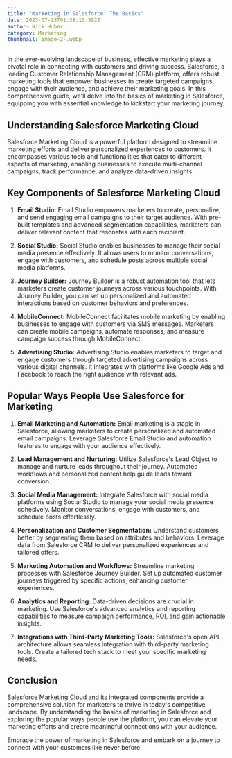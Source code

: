 ```yaml
---
title: "Marketing in Salesforce: The Basics"
date: 2023-07-23T01:38:10.392Z
author: Nick Huber
category: Marketing
thumbnail: image-2-.webp
---
```

In the ever-evolving landscape of business, effective marketing plays a pivotal role in connecting with customers and driving success. Salesforce, a leading Customer Relationship Management (CRM) platform, offers robust marketing tools that empower businesses to create targeted campaigns, engage with their audience, and achieve their marketing goals. In this comprehensive guide, we'll delve into the basics of marketing in Salesforce, equipping you with essential knowledge to kickstart your marketing journey.

## Understanding Salesforce Marketing Cloud

Salesforce Marketing Cloud is a powerful platform designed to streamline marketing efforts and deliver personalized experiences to customers. It encompasses various tools and functionalities that cater to different aspects of marketing, enabling businesses to execute multi-channel campaigns, track performance, and analyze data-driven insights.

## Key Components of Salesforce Marketing Cloud

1. **Email Studio:** Email Studio empowers marketers to create, personalize, and send engaging email campaigns to their target audience. With pre-built templates and advanced segmentation capabilities, marketers can deliver relevant content that resonates with each recipient.

2. **Social Studio:** Social Studio enables businesses to manage their social media presence effectively. It allows users to monitor conversations, engage with customers, and schedule posts across multiple social media platforms.

3. **Journey Builder:** Journey Builder is a robust automation tool that lets marketers create customer journeys across various touchpoints. With Journey Builder, you can set up personalized and automated interactions based on customer behaviors and preferences.

4. **MobileConnect:** MobileConnect facilitates mobile marketing by enabling businesses to engage with customers via SMS messages. Marketers can create mobile campaigns, automate responses, and measure campaign success through MobileConnect.

5. **Advertising Studio:** Advertising Studio enables marketers to target and engage customers through targeted advertising campaigns across various digital channels. It integrates with platforms like Google Ads and Facebook to reach the right audience with relevant ads.

## Popular Ways People Use Salesforce for Marketing

1. **Email Marketing and Automation:** Email marketing is a staple in Salesforce, allowing marketers to create personalized and automated email campaigns. Leverage Salesforce Email Studio and automation features to engage with your audience effectively.

2. **Lead Management and Nurturing:** Utilize Salesforce's Lead Object to manage and nurture leads throughout their journey. Automated workflows and personalized content help guide leads toward conversion.

3. **Social Media Management:** Integrate Salesforce with social media platforms using Social Studio to manage your social media presence cohesively. Monitor conversations, engage with customers, and schedule posts effortlessly.

4. **Personalization and Customer Segmentation:** Understand customers better by segmenting them based on attributes and behaviors. Leverage data from Salesforce CRM to deliver personalized experiences and tailored offers.

5. **Marketing Automation and Workflows:** Streamline marketing processes with Salesforce Journey Builder. Set up automated customer journeys triggered by specific actions, enhancing customer experiences.

6. **Analytics and Reporting:** Data-driven decisions are crucial in marketing. Use Salesforce's advanced analytics and reporting capabilities to measure campaign performance, ROI, and gain actionable insights.

7. **Integrations with Third-Party Marketing Tools:** Salesforce's open API architecture allows seamless integration with third-party marketing tools. Create a tailored tech stack to meet your specific marketing needs.

## Conclusion

Salesforce Marketing Cloud and its integrated components provide a comprehensive solution for marketers to thrive in today's competitive landscape. By understanding the basics of marketing in Salesforce and exploring the popular ways people use the platform, you can elevate your marketing efforts and create meaningful connections with your audience.

Embrace the power of marketing in Salesforce and embark on a journey to connect with your customers like never before.